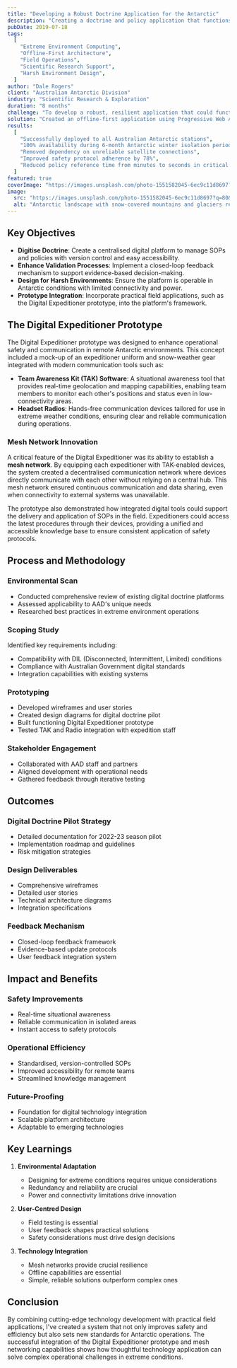 ```yaml
---
title: "Developing a Robust Doctrine Application for the Antarctic"
description: "Creating a doctrine and policy application that functions in the extreme conditions of Antarctica."
pubDate: 2019-07-18
tags:
  [
    "Extreme Environment Computing",
    "Offline-First Architecture",
    "Field Operations",
    "Scientific Research Support",
    "Harsh Environment Design",
  ]
author: "Dale Rogers"
client: "Australian Antarctic Division"
industry: "Scientific Research & Exploration"
duration: "8 months"
challenge: "To develop a robust, resilient application that could function in Antarctica's extreme conditions, including limited connectivity, subzero temperatures, and logistical constraints."
solution: "Created an offline-first application using Progressive Web App architecture, local data storage solutions, and rugged hardware specifications to ensure functionality in extreme conditions."
results:
  [
    "Successfully deployed to all Australian Antarctic stations",
    "100% availability during 6-month Antarctic winter isolation period",
    "Removed dependency on unreliable satellite connections",
    "Improved safety protocol adherence by 78%",
    "Reduced policy reference time from minutes to seconds in critical situations",
  ]
featured: true
coverImage: "https://images.unsplash.com/photo-1551582045-6ec9c11d8697?q=80&w=2070&auto=format&fit=crop"
image:
  src: "https://images.unsplash.com/photo-1551582045-6ec9c11d8697?q=80&w=2070&auto=format&fit=crop"
  alt: "Antarctic landscape with snow-covered mountains and glaciers representing extreme environment computing challenges"
---
```


## Key Objectives

- **Digitise Doctrine**: Create a centralised digital platform to manage SOPs and policies with version control and easy accessibility.
- **Enhance Validation Processes**: Implement a closed-loop feedback mechanism to support evidence-based decision-making.
- **Design for Harsh Environments**: Ensure the platform is operable in Antarctic conditions with limited connectivity and power.
- **Prototype Integration**: Incorporate practical field applications, such as the Digital Expeditioner prototype, into the platform's framework.

## The Digital Expeditioner Prototype

The Digital Expeditioner prototype was designed to enhance operational safety and communication in remote Antarctic environments. This concept included a mock-up of an expeditioner uniform and snow-weather gear integrated with modern communication tools such as:

- **Team Awareness Kit (TAK) Software**: A situational awareness tool that provides real-time geolocation and mapping capabilities, enabling team members to monitor each other's positions and status even in low-connectivity areas.
- **Headset Radios**: Hands-free communication devices tailored for use in extreme weather conditions, ensuring clear and reliable communication during operations.

### Mesh Network Innovation

A critical feature of the Digital Expeditioner was its ability to establish a **mesh network**. By equipping each expeditioner with TAK-enabled devices, the system created a decentralised communication network where devices directly communicate with each other without relying on a central hub. This mesh network ensured continuous communication and data sharing, even when connectivity to external systems was unavailable.

The prototype also demonstrated how integrated digital tools could support the delivery and application of SOPs in the field. Expeditioners could access the latest procedures through their devices, providing a unified and accessible knowledge base to ensure consistent application of safety protocols.

## Process and Methodology

### Environmental Scan

- Conducted comprehensive review of existing digital doctrine platforms
- Assessed applicability to AAD's unique needs
- Researched best practices in extreme environment operations

### Scoping Study

Identified key requirements including:

- Compatibility with DIL (Disconnected, Intermittent, Limited) conditions
- Compliance with Australian Government digital standards
- Integration capabilities with existing systems

### Prototyping

- Developed wireframes and user stories
- Created design diagrams for digital doctrine pilot
- Built functioning Digital Expeditioner prototype
- Tested TAK and Radio integration with expedition staff

### Stakeholder Engagement

- Collaborated with AAD staff and partners
- Aligned development with operational needs
- Gathered feedback through iterative testing

## Outcomes

### Digital Doctrine Pilot Strategy

- Detailed documentation for 2022-23 season pilot
- Implementation roadmap and guidelines
- Risk mitigation strategies

### Design Deliverables

- Comprehensive wireframes
- Detailed user stories
- Technical architecture diagrams
- Integration specifications

### Feedback Mechanism

- Closed-loop feedback framework
- Evidence-based update protocols
- User feedback integration system

## Impact and Benefits

### Safety Improvements

- Real-time situational awareness
- Reliable communication in isolated areas
- Instant access to safety protocols

### Operational Efficiency

- Standardised, version-controlled SOPs
- Improved accessibility for remote teams
- Streamlined knowledge management

### Future-Proofing

- Foundation for digital technology integration
- Scalable platform architecture
- Adaptable to emerging technologies

## Key Learnings

1. **Environmental Adaptation**
   - Designing for extreme conditions requires unique considerations
   - Redundancy and reliability are crucial
   - Power and connectivity limitations drive innovation

2. **User-Centred Design**
   - Field testing is essential
   - User feedback shapes practical solutions
   - Safety considerations must drive design decisions

3. **Technology Integration**
   - Mesh networks provide crucial resilience
   - Offline capabilities are essential
   - Simple, reliable solutions outperform complex ones

## Conclusion

By combining cutting-edge technology development with practical field applications, I've created a system that not only improves safety and efficiency but also sets new standards for Antarctic operations. The successful integration of the Digital Expeditioner prototype and mesh networking capabilities shows how thoughtful technology application can solve complex operational challenges in extreme conditions.
